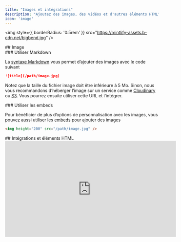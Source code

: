 ```yaml
---
title: "Images et intégrations"
description: "Ajoutez des images, des vidéos et d'autres éléments HTML"
icon: 'image'
---
```


<img style={{ borderRadius: '0.5rem' }} src="https://mintlify-assets.b-cdn.net/bigbend.jpg" />

<div id="image">
  ## Image
</div>

<div id="using-markdown">
  ### Utiliser Markdown
</div>

La [syntaxe Markdown](https://www.markdownguide.org/basic-syntax/#images) vous permet d’ajouter des images avec le code suivant

```md
![title](/path/image.jpg)
```

Notez que la taille du fichier image doit être inférieure à 5 Mo. Sinon, nous vous recommandons d’héberger l’image sur un service comme [Cloudinary](https://cloudinary.com/) ou [S3](https://aws.amazon.com/s3/). Vous pourrez ensuite utiliser cette URL et l’intégrer.

<div id="using-embeds">
  ### Utiliser les embeds
</div>

Pour bénéficier de plus d’options de personnalisation avec les images, vous pouvez aussi utiliser les [embeds](/fr/writing-content/embed) pour ajouter des images

```html
<img height="200" src="/path/image.jpg" />
```

<div id="embeds-and-html-elements">
  ## Intégrations et éléments HTML
</div>

<iframe width="560" height="315" src="https://www.youtube.com/embed/4KzFe50RQkQ" title="YouTube video player" frameBorder="0" allow="accelerometer; autoplay; clipboard-write; encrypted-media; gyroscope; picture-in-picture" allowFullScreen style={{ width: '100%', borderRadius: '0.5rem' }} />

<br />

<Tip>
  Mintlify prend en charge les [balises HTML dans Markdown](https://www.markdownguide.org/basic-syntax/#html). C’est utile si vous préférez les balises HTML à la syntaxe Markdown et vous permet de créer une documentation d’une flexibilité illimitée.
</Tip>

<div id="iframes">
  ### iFrames
</div>

Charge une autre page HTML au sein du document. Le cas d’usage le plus courant est l’intégration de vidéos.

```html
<iframe src="https://www.youtube.com/embed/4KzFe50RQkQ"> </iframe>
```
